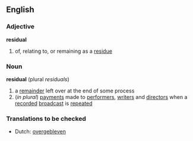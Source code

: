 ==English==
===Adjective===
'''residual'''
# of, relating to, or remaining as a [[residue]]
===Noun===
'''residual'''  (plural ''residuals'')
# a [[remainder]] left over at the end of some process
#(''in plural'') [[payment]]s made to [[performer]]s, [[writer]]s and [[director]]s when a [[recorded]] [[broadcast]] is [[repeat]]ed

===Translations to be checked===
*Dutch: [[overgebleven]]